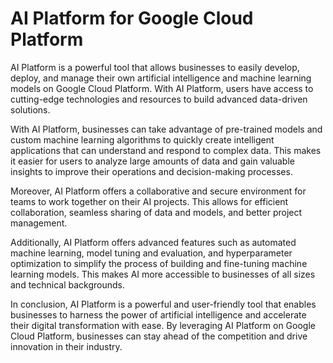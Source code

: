 

# AI Platform for Google Cloud Platform

AI Platform is a powerful tool that allows businesses to easily develop, deploy, and manage their own artificial intelligence and machine learning models on Google Cloud Platform. With AI Platform, users have access to cutting-edge technologies and resources to build advanced data-driven solutions.

With AI Platform, businesses can take advantage of pre-trained models and custom machine learning algorithms to quickly create intelligent applications that can understand and respond to complex data. This makes it easier for users to analyze large amounts of data and gain valuable insights to improve their operations and decision-making processes.

Moreover, AI Platform offers a collaborative and secure environment for teams to work together on their AI projects. This allows for efficient collaboration, seamless sharing of data and models, and better project management.

Additionally, AI Platform offers advanced features such as automated machine learning, model tuning and evaluation, and hyperparameter optimization to simplify the process of building and fine-tuning machine learning models. This makes AI more accessible to businesses of all sizes and technical backgrounds.

In conclusion, AI Platform is a powerful and user-friendly tool that enables businesses to harness the power of artificial intelligence and accelerate their digital transformation with ease. By leveraging AI Platform on Google Cloud Platform, businesses can stay ahead of the competition and drive innovation in their industry.